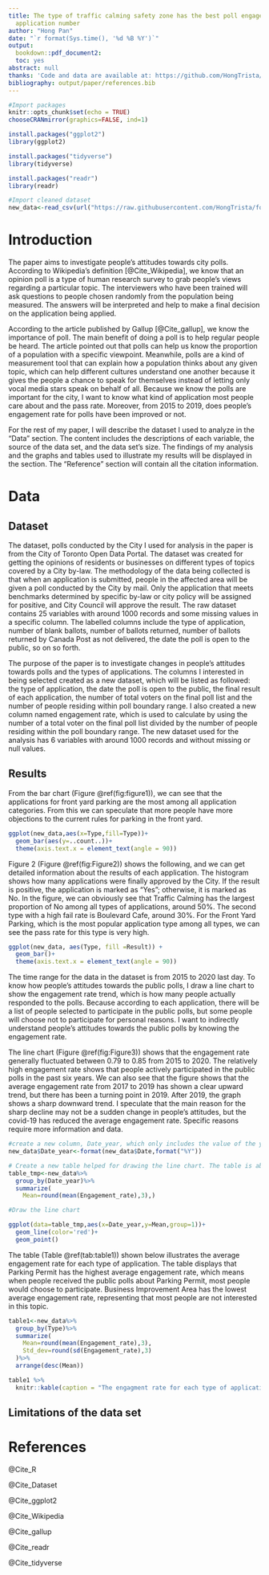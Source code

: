 ```yaml
---
title: The type of traffic calming safety zone has the best poll engagement by least
  application number
author: "Hong Pan"
date: "`r format(Sys.time(), '%d %B %Y')`"
output:
  bookdown::pdf_document2:
  toc: yes
abstract: null
thanks: 'Code and data are available at: https://github.com/HongTrista/folder.'
bibliography: output/paper/references.bib
---
```


```r
#Import packages 
knitr::opts_chunk$set(echo = TRUE)
chooseCRANmirror(graphics=FALSE, ind=1)

install.packages("ggplot2")
library(ggplot2)

install.packages("tidyverse")
library(tidyverse)

install.packages("readr")
library(readr)
```


```r
#Import cleaned dataset
new_data<-read_csv(url("https://raw.githubusercontent.com/HongTrista/folder/main/input/raw_dataset.csv"))
```



# Introduction

The paper aims to investigate people's attitudes towards city polls. According to Wikipedia's definition [@Cite_Wikipedia], we know that an opinion poll is a type of human research survey to grab people's views regarding a particular topic. The interviewers who have been trained will ask questions to people chosen randomly from the population being measured. The answers will be interpreted and help to make a final decision on the application being applied.

According to the article published by Gallup [@Cite_gallup], we know the importance of poll. The main benefit of doing a poll is to help regular people be heard. The article pointed out that polls can help us know the proportion of a population with a specific viewpoint. Meanwhile, polls are a kind of measurement tool that can explain how a population thinks about any given topic, which can help different cultures understand one another because it gives the people a chance to speak for themselves instead of letting only vocal media stars speak on behalf of all. Because we know the polls are important for the city, I want to know what kind of application most people care about and the pass rate. Moreover, from 2015 to 2019, does people's engagement rate for polls have been improved or not.

For the rest of my paper, I will describe the dataset I used to analyze in the "Data" section. The content includes the descriptions of each variable, the source of the data set, and the data set's size. The findings of my analysis and the graphs and tables used to illustrate my results will be displayed in the section. The "Reference" section will contain all the citation information.



# Data

## Dataset
The dataset, polls conducted by the City I used for analysis in the paper is from the City of Toronto Open Data Portal. The dataset was created for getting the opinions of residents or businesses on different types of topics covered by a City by-law. The methodology of the data being collected is that when an application is submitted, people in the affected area will be given a poll conducted by the City by mail. Only the application that meets benchmarks determined by specific by-law or city policy will be assigned for positive, and City Council will approve the result. The raw dataset contains 25 variables with around 1000 records and some missing values in a specific column. The labelled columns include the type of application, number of blank ballots, number of ballots returned, number of ballots returned by Canada Post as not delivered, the date the poll is open to the public, so on so forth.

The purpose of the paper is to investigate changes in people's attitudes towards polls and the types of applications. The columns I interested in being selected created as a new dataset, which will be listed as followed: the type of application, the date the poll is open to the public, the final result of each application, the number of total voters on the final poll list and the number of people residing within poll boundary range. I also created a new column named engagement rate, which is used to calculate by using the number of a total voter on the final poll list divided by the number of people residing within the poll boundary range. The new dataset used for the analysis has 6 variables with around 1000 records and without missing or null values.


## Results

From the bar chart (Figure \@ref(fig:figure1)), we can see that the applications for front yard parking are the most among all application categories. From this we can speculate that more people have more objections to the current rules for parking in the front yard. 


```r

ggplot(new_data,aes(x=Type,fill=Type))+
  geom_bar(aes(y=..count..))+
  theme(axis.text.x = element_text(angle = 90))


```



Figure 2 (Figure \@ref(fig:Figure2)) shows the following, and we can get detailed information about the results of each application. The histogram shows how many applications were finally approved by the City. If the result is positive, the application is marked as "Yes"; otherwise, it is marked as No. In the figure, we can obviously see that Traffic Calming has the largest proportion of No among all types of applications, around 50%. The second type with a high fail rate is Boulevard Cafe, around 30%. For the Front Yard Parking, which is the most popular application type among all types, we can see the pass rate for this type is very high.


```r
ggplot(new_data, aes(Type, fill =Result)) + 
  geom_bar()+
  theme(axis.text.x = element_text(angle = 90))

```
The time range for the data in the dataset is from 2015 to 2020 last day. To know how people's attitudes towards the public polls, I draw a line chart to show the engagement rate trend, which is how many people actually responded to the polls. Because according to each application, there will be a list of people selected to participate in the public polls, but some people will choose not to participate for personal reasons. I want to indirectly understand people's attitudes towards the public polls by knowing the engagement rate.


The line chart (Figure \@ref(fig:Figure3)) shows that the engagement rate generally fluctuated between 0.79 to 0.85 from 2015 to 2020. The relatively high engagement rate shows that people actively participated in the public polls in the past six years. We can also see that the figure shows that the average engagement rate from 2017 to 2019 has shown a clear upward trend, but there has been a turning point in 2019. After 2019, the graph shows a sharp downward trend. I speculate that the main reason for the sharp decline may not be a sudden change in people's attitudes, but the covid-19 has reduced the average engagement rate. Specific reasons require more information and data.

```r

#create a new column, Date_year, which only includes the value of the year.
new_data$Date_year<-format(new_data$Date,format("%Y"))

# Create a new table helped for drawing the line chart. The table is about the average engagement rate for each year.
table_tmp<-new_data%>%
  group_by(Date_year)%>%
  summarize(
    Mean=round(mean(Engagement_rate),3),)

#Draw the line chart

ggplot(data=table_tmp,aes(x=Date_year,y=Mean,group=1))+
  geom_line(color='red')+
  geom_point()


```


The table (Table \@ref(tab:table1)) shown below illustrates the average engagement rate for each type of application. The table displays that Parking Permit has the highest average engagement rate, which means when people received the public polls about Parking Permit, most people would choose to participate. Business Improvement Area has the lowest average engagement rate, representing that most people are not interested in this topic.



```r

table1<-new_data%>%
  group_by(Type)%>%
  summarize(
    Mean=round(mean(Engagement_rate),3),
    Std_dev=round(sd(Engagement_rate),3)
  )%>%
  arrange(desc(Mean))

table1 %>% 
  knitr::kable(caption = "The engagment rate for each type of application")

```
## Limitations of the data set









# References

@Cite_R

@Cite_Dataset

@Cite_ggplot2

@Cite_Wikipedia

@Cite_gallup

@Cite_readr

@Cite_tidyverse

























